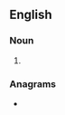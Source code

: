 ==English==

===Noun===
{{head|en|noun plural form}}

# {{plural of|iconotheca|lang=en}}

===Anagrams===
* {{anagrams|en|a=accehinoost|occasioneth}}